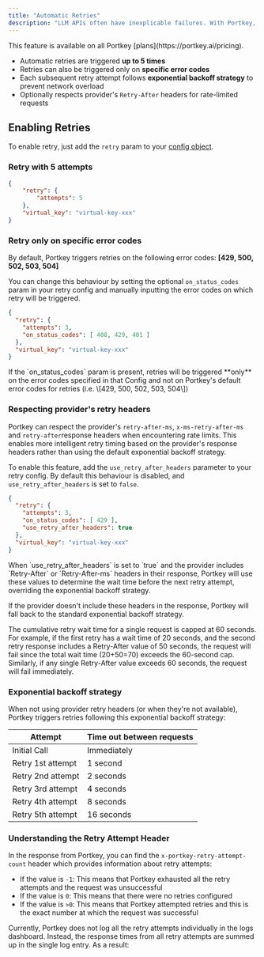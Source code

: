 ```yaml
---
title: "Automatic Retries"
description: "LLM APIs often have inexplicable failures. With Portkey, you can rescue a substantial number of your requests with our in-built automatic retries feature. "
---
```


<Info>
  This feature is available on all Portkey [plans](https://portkey.ai/pricing).
</Info>

* Automatic retries are triggered **up to 5 times**
* Retries can also be triggered only on **specific error codes**
* Each subsequent retry attempt follows **exponential backoff strategy** to prevent network overload
* Optionally respects provider's `Retry-After` headers for rate-limited requests

## Enabling Retries

To enable retry, just add the `retry` param to your [config object](/api-reference/config-object).

### Retry with 5 attempts

```JSON
{
    "retry": {
        "attempts": 5
    },
    "virtual_key": "virtual-key-xxx"
}
```

### Retry only on specific error codes

By default, Portkey triggers retries on the following error codes: **\[429, 500, 502, 503, 504\]**

You can change this behaviour by setting the optional `on_status_codes` param in your retry config and manually inputting the error codes on which retry will be triggered.


```JSON
{
  "retry": {
    "attempts": 3,
    "on_status_codes": [ 408, 429, 401 ]
  },
  "virtual_key": "virtual-key-xxx"
}
```

<Info>
  If the `on_status_codes` param is present, retries will be triggered **only** on the error codes specified in that Config and not on Portkey's default error codes for retries (i.e. \[429, 500, 502, 503, 504\])
</Info>

### Respecting provider's retry headers

Portkey can respect the provider's `retry-after-ms`, `x-ms-retry-after-ms` and `retry-after`response headers when encountering rate limits. This enables more intelligent retry timing based on the provider's response headers rather than using the default exponential backoff strategy.

To enable this feature, add the `use_retry_after_headers` parameter to your retry config. By default this behaviour is disabled, and `use_retry_after_headers` is set to `false`.

```JSON
{
  "retry": {
    "attempts": 3,
    "on_status_codes": [ 429 ],
    "use_retry_after_headers": true
  },
  "virtual_key": "virtual-key-xxx"
}
```

<Info>
When `use_retry_after_headers` is set to `true` and the provider includes `Retry-After` or `Retry-After-ms` headers in their response, Portkey will use these values to determine the wait time before the next retry attempt, overriding the exponential backoff strategy.

If the provider doesn't include these headers in the response, Portkey will fall back to the standard exponential backoff strategy.

The cumulative retry wait time for a single request is capped at 60 seconds. For example, if the first retry has a wait time of 20 seconds, and the second retry response includes a Retry-After value of 50 seconds, the request will fail since the total wait time (20+50=70) exceeds the 60-second cap. Similarly, if any single Retry-After value exceeds 60 seconds, the request will fail immediately.

</Info>

### Exponential backoff strategy

When not using provider retry headers (or when they're not available), Portkey triggers retries following this exponential backoff strategy:

| Attempt           | Time out between requests |
| ----------------- | ------------------------- |
| Initial Call      | Immediately               |
| Retry 1st attempt | 1 second                  |
| Retry 2nd attempt | 2 seconds                 |
| Retry 3rd attempt | 4 seconds                 |
| Retry 4th attempt | 8 seconds                 |
| Retry 5th attempt | 16 seconds                |



### Understanding the Retry Attempt Header

In the response from Portkey, you can find the `x-portkey-retry-attempt-count` header which provides information about retry attempts:

- If the value is `-1`: This means that Portkey exhausted all the retry attempts and the request was unsuccessful
- If the value is `0`: This means that there were no retries configured
- If the value is `>0`: This means that Portkey attempted retries and this is the exact number at which the request was successful

<Note>
Currently, Portkey does not log all the retry attempts individually in the logs dashboard. Instead, the response times from all retry attempts are summed up in the single log entry. As a result:
</Note>
